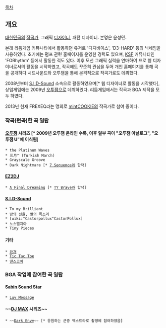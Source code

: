 [[목차]]
== 개요 ==
[[대한민국]]의 [[작곡가]], 그래픽 [[디자이너]], 패턴 디자이너. 본명은 윤성민.

본래 리듬게임 커뮤니티에서 활동하던 유저로 '디지바이스', 'D3-HARD' 등의 닉네임을 사용하였다. 초기에는 펌프 관련 홈페이지를 운영한 경력도 있으며, [[KSF]] 커뮤니티인 'FORhythm' 등에서 활동한 적도 있다. 이후 모션 그래픽 실력을 연마하여 프로 웹 디자이너로서의 활동을 시작하였고, 작곡에도 꾸준히 관심을 두어 개인 홈페이지를 통해 곡을 공개하다 시드사운드와 오투잼을 통해 본격적으로 작곡가로도 데뷔했다.

2008년부터 [[S.I.D-Sound]] 소속으로 활동하였으며[* 웹 디자이너로 활동을 시작했다], 상업게임에는 2009년 [[오투잼]]으로 데뷔하였다. 리듬게임에서는 작곡과 BGA 제작을 모두 하였다.

2013년 현재 FREXEQ라는 명의로 [[mintCOOKIE]]의 작곡가로 참여 중이다.

=== 작곡(편곡)한 곡 일람 ===
==== [[오투잼]] 시리즈 [* 2009년 오투잼 온라인 수록, 이후 일부 곡이 "오투잼 아날로그", "오투잼 U"에 이식됨] ====
 * the Platinum Waves
 * 三月™ (Turkish March)
 * Grayscale Groove
 * Dark Nightmare [* [[7 Sequence]]와 합작]
==== [[EZ2DJ]] ====
 * [[A Final Dreaming]] [* [[TY Brave]]와 합작]
==== [[S.I.D-Sound]] ====
 * To my Brilliant
 * 밤의 선율, 별의 목소리
 * [wiki:"Castorpollux"CastorPollux]
 * 노스텔지아
 * Tiny Pieces
==== 기타 ====
 * [[와쳐]]
 * [[Tic Tac Toe]]
 * [[댄스코어]]

=== BGA 작업에 참여한 곡 일람 ===
==== [[Sabin Sound Star]] ====
 * [[Luv Message]]
==== ~~[[DJ MAX]] 시리즈~~ ====
 * ~~[[Dark Envy]]~~ [* 응원하는 군중 엑스트라로 촬영에 참여하였음]
